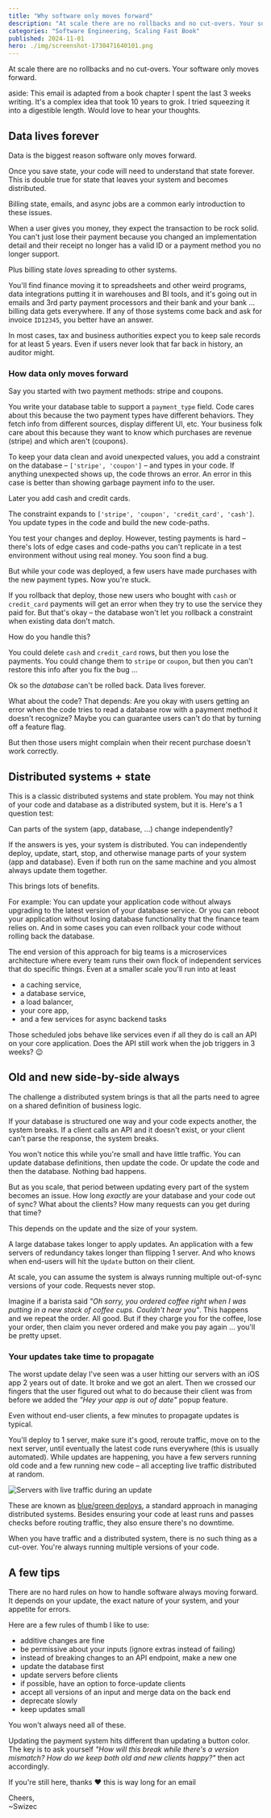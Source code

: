 ```yaml
---
title: "Why software only moves forward"
description: "At scale there are no rollbacks and no cut-overs. Your software only moves forward."
categories: "Software Engineering, Scaling Fast Book"
published: 2024-11-01
hero: ./img/screenshot-1730471640101.png
---
```


At scale there are no rollbacks and no cut-overs. Your software only moves forward.

aside: This email is adapted from a book chapter I spent the last 3 weeks writing. It's a complex idea that took 10 years to grok. I tried squeezing it into a digestible length. Would love to hear your thoughts.

## Data lives forever

Data is the biggest reason software only moves forward.

Once you save state, your code will need to understand that state forever. This is double true for state that leaves your system and becomes distributed.

Billing state, emails, and async jobs are a common early introduction to these issues.

When a user gives you money, they expect the transaction to be rock solid. You can't just lose their payment because you changed an implementation detail and their receipt no longer has a valid ID or a payment method you no longer support.

Plus billing state _loves_ spreading to other systems.

You'll find finance moving it to spreadsheets and other weird programs, data integrations putting it in warehouses and BI tools, and it's going out in emails and 3rd party payment processors and their bank and your bank ... billing data gets everywhere. If any of those systems come back and ask for invoice `ID12345`, you better have an answer.

In most cases, tax and business authorities expect you to keep sale records for at least 5 years. Even if users never look that far back in history, an auditor might.

### How data only moves forward

Say you started with two payment methods: stripe and coupons.

You write your database table to support a `payment_type` field. Code cares about this because the two payment types have different behaviors. They fetch info from different sources, display different UI, etc. Your business folk care about this because they want to know which purchases are revenue (stripe) and which aren't (coupons).

To keep your data clean and avoid unexpected values, you add a constraint on the database – `['stripe', 'coupon']` – and types in your code. If anything unexpected shows up, the code throws an error. An error in this case is better than showing garbage payment info to the user.

Later you add cash and credit cards.

The constraint expands to `['stripe', 'coupon', 'credit_card', 'cash']`. You update types in the code and build the new code-paths.

You test your changes and deploy. However, testing payments is hard – there's lots of edge cases and code-paths you can't replicate in a test environment without using real money. You soon find a bug.

But while your code was deployed, a few users have made purchases with the new payment types. Now you're stuck.

If you rollback that deploy, those new users who bought with `cash` or `credit_card` payments will get an error when they try to use the service they paid for. But that's okay – the database won't let you rollback a constraint when existing data don't match.

How do you handle this?

You could delete `cash` and `credit_card` rows, but then you lose the payments. You could change them to `stripe` or `coupon`, but then you can't restore this info after you fix the bug ...

Ok so the _database_ can't be rolled back. Data lives forever.

What about the code? That depends: Are you okay with users getting an error when the code tries to read a database row with a payment method it doesn't recognize? Maybe you can guarantee users can't do that by turning off a feature flag.

But then those users might complain when their recent purchase doesn't work correctly.

## Distributed systems + state

This is a classic distributed systems and state problem. You may not think of your code and database as a distributed system, but it is. Here's a 1 question test:

Can parts of the system (app, database, ...) change independently?

If the answers is yes, your system is distributed. You can independently deploy, update, start, stop, and otherwise manage parts of your system (app and database). Even if both run on the same machine and you almost always update them together.

This brings lots of benefits.

For example: You can update your application code without always upgrading to the latest version of your database service. Or you can reboot your application without losing database functionality that the finance team relies on. And in some cases you can even rollback your code without rolling back the database.

The end version of this approach for big teams is a microservices architecture where every team runs their own flock of independent services that do specific things. Even at a smaller scale you'll run into at least

- a caching service,
- a database service,
- a load balancer,
- your core app,
- and a few services for async backend tasks

Those scheduled jobs behave like services even if all they do is call an API on your core application. Does the API still work when the job triggers in 3 weeks? 😉

## Old and new side-by-side always

The challenge a distributed system brings is that all the parts need to agree on a shared definition of business logic.

If your database is structured one way and your code expects another, the system breaks. If a client calls an API and it doesn't exist, or your client can't parse the response, the system breaks.

You won't notice this while you're small and have little traffic. You can update database definitions, then update the code. Or update the code and then the database. Nothing bad happens.

But as you scale, that period between updating every part of the system becomes an issue. How long _exactly_ are your database and your code out of sync? What about the clients? How many requests can you get during that time?

This depends on the update and the size of your system.

A large database takes longer to apply updates. An application with a few servers of redundancy takes longer than flipping 1 server. And who knows when end-users will hit the `Update` button on their client.

At scale, you can assume the system is always running multiple out-of-sync versions of your code. Requests never stop.

Imagine if a barista said _"Oh sorry, you ordered coffee right when I was putting in a new stack of coffee cups. Couldn't hear you"_. This happens and we repeat the order. All good. But if they charge you for the coffee, lose your order, then claim you never ordered and make you pay again ... you'll be pretty upset.

### Your updates take time to propagate

The worst update delay I've seen was a user hitting our servers with an iOS app 2 years out of date. It broke and we got an alert. Then we crossed our fingers that the user figured out what to do because their client was from before we added the _"Hey your app is out of date"_ popup feature.

Even without end-user clients, a few minutes to propagate updates is typical.

You'll deploy to 1 server, make sure it's good, reroute traffic, move on to the next server, until eventually the latest code runs everywhere (this is usually automated). While updates are happening, you have a few servers running old code and a few running new code – all accepting live traffic distributed at random.

![Servers with live traffic during an update](../../images/manuscript-2/blue-green-deploys.png)

These are known as [blue/green deploys](https://martinfowler.com/bliki/BlueGreenDeployment.html), a standard approach in managing distributed systems. Besides ensuring your code at least runs and passes checks before routing traffic, they also ensure there's no downtime.

When you have traffic and a distributed system, there is no such thing as a cut-over. You're always running multiple versions of your code.

## A few tips

There are no hard rules on how to handle software always moving forward. It depends on your update, the exact nature of your system, and your appetite for errors.

Here are a few rules of thumb I like to use:

- additive changes are fine
- be permissive about your inputs (ignore extras instead of failing)
- instead of breaking changes to an API endpoint, make a new one
- update the database first
- update servers before clients
- if possible, have an option to force-update clients
- accept all versions of an input and merge data on the back end
- deprecate slowly
- keep updates small

You won't always need all of these.

Updating the payment system hits different than updating a button color. The key is to ask yourself _"How will this break while there's a version mismatch? How do we keep both old and new clients happy?"_ then act accordingly.

If you're still here, thanks ❤️ this is way long for an email

Cheers,<br/>
~Swizec
